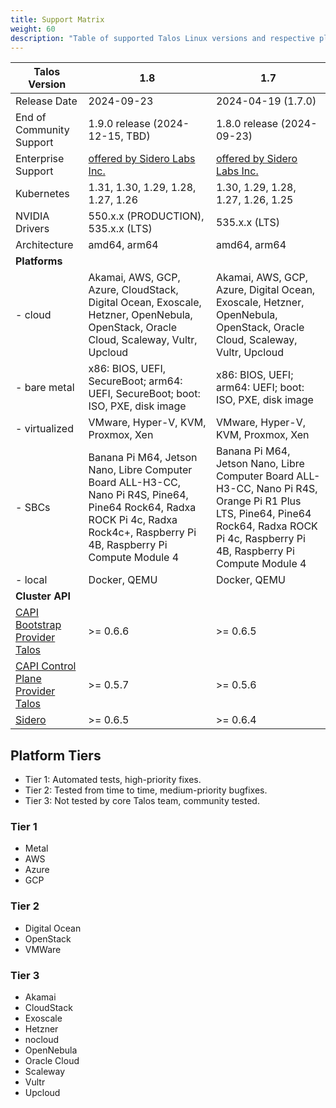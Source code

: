 ```yaml
---
title: Support Matrix
weight: 60
description: "Table of supported Talos Linux versions and respective platforms."
---
```


| Talos Version                                                                                               | 1.8                                                                                                                                                                             | 1.7                                                                                                                                                                                     |
| ----------------------------------------------------------------------------------------------------------- | ------------------------------------------------------------------------------------------------------------------------------------------------------------------------------- | --------------------------------------------------------------------------------------------------------------------------------------------------------------------------------------- |
| Release Date                                                                                                | 2024-09-23                                                                                                                                                                      | 2024-04-19 (1.7.0)                                                                                                                                                                      |
| End of Community Support                                                                                    | 1.9.0 release (2024-12-15, TBD)                                                                                                                                                 | 1.8.0 release (2024-09-23)                                                                                                                                                              |
| Enterprise Support                                                                                          | [offered by Sidero Labs Inc.](https://www.siderolabs.com/support/)                                                                                                              | [offered by Sidero Labs Inc.](https://www.siderolabs.com/support/)                                                                                                                      |
| Kubernetes                                                                                                  | 1.31, 1.30, 1.29, 1.28, 1.27, 1.26                                                                                                                                              | 1.30, 1.29, 1.28, 1.27, 1.26, 1.25                                                                                                                                                      |
| NVIDIA Drivers                                                                                              | 550.x.x (PRODUCTION), 535.x.x (LTS)                                                                                                                                             | 535.x.x (LTS)                                                                                                                                                                           |
| Architecture                                                                                                | amd64, arm64                                                                                                                                                                    | amd64, arm64                                                                                                                                                                            |
| **Platforms**                                                                                               |                                                                                                                                                                                 |                                                                                                                                                                                         |
| - cloud                                                                                                     | Akamai, AWS, GCP, Azure, CloudStack, Digital Ocean, Exoscale, Hetzner, OpenNebula, OpenStack, Oracle Cloud, Scaleway, Vultr, Upcloud                                                        | Akamai, AWS, GCP, Azure, Digital Ocean, Exoscale, Hetzner, OpenNebula, OpenStack, Oracle Cloud, Scaleway, Vultr, Upcloud                                                                |
| - bare metal                                                                                                | x86: BIOS, UEFI, SecureBoot; arm64: UEFI, SecureBoot; boot: ISO, PXE, disk image                                                                                                | x86: BIOS, UEFI; arm64: UEFI; boot: ISO, PXE, disk image                                                                                                                                |
| - virtualized                                                                                               | VMware, Hyper-V, KVM, Proxmox, Xen                                                                                                                                              | VMware, Hyper-V, KVM, Proxmox, Xen                                                                                                                                                      |
| - SBCs                                                                                                      | Banana Pi M64, Jetson Nano, Libre Computer Board ALL-H3-CC, Nano Pi R4S, Pine64, Pine64 Rock64, Radxa ROCK Pi 4c, Radxa Rock4c+, Raspberry Pi 4B, Raspberry Pi Compute Module 4 | Banana Pi M64, Jetson Nano, Libre Computer Board ALL-H3-CC, Nano Pi R4S, Orange Pi R1 Plus LTS, Pine64, Pine64 Rock64, Radxa ROCK Pi 4c, Raspberry Pi 4B, Raspberry Pi Compute Module 4 |
| - local                                                                                                     | Docker, QEMU                                                                                                                                                                    | Docker, QEMU                                                                                                                                                                            |
| **Cluster API**                                                                                             |                                                                                                                                                                                 |                                                                                                                                                                                         |
| [CAPI Bootstrap Provider Talos](https://github.com/siderolabs/cluster-api-bootstrap-provider-talos)         | >= 0.6.6                                                                                                                                                                        | >= 0.6.5                                                                                                                                                                                |
| [CAPI Control Plane Provider Talos](https://github.com/siderolabs/cluster-api-control-plane-provider-talos) | >= 0.5.7                                                                                                                                                                        | >= 0.5.6                                                                                                                                                                                |
| [Sidero](https://www.sidero.dev/)                                                                           | >= 0.6.5                                                                                                                                                                        | >= 0.6.4                                                                                                                                                                                |

## Platform Tiers

* Tier 1: Automated tests, high-priority fixes.
* Tier 2: Tested from time to time, medium-priority bugfixes.
* Tier 3: Not tested by core Talos team, community tested.

### Tier 1

* Metal
* AWS
* Azure
* GCP

### Tier 2

* Digital Ocean
* OpenStack
* VMWare

### Tier 3

* Akamai
* CloudStack
* Exoscale
* Hetzner
* nocloud
* OpenNebula
* Oracle Cloud
* Scaleway
* Vultr
* Upcloud
